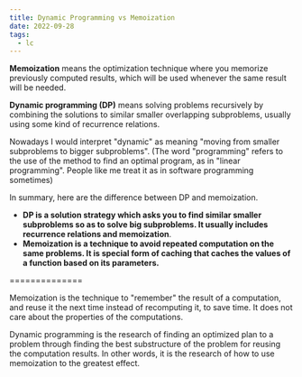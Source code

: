 ```yaml
---
title: Dynamic Programming vs Memoization
date: 2022-09-28
tags:
  - lc
---
```

**Memoization** means the optimization technique where you memorize previously computed results, which will be used whenever the same result will be needed.

**Dynamic programming (DP)** means solving problems recursively by combining the solutions to similar smaller overlapping subproblems, usually using some kind of recurrence relations.

Nowadays I would interpret "dynamic" as meaning "moving from smaller subproblems to bigger subproblems". (The word "programming" refers to the use of the method to find an optimal program, as in "linear programming". People like me treat it as in software programming sometimes)

In summary, here are the difference between DP and memoization.

* **DP is a solution strategy which asks you to find similar smaller subproblems so as to solve big subproblems. It usually includes recurrence relations and memoization**.
* **Memoization is a technique to avoid repeated computation on the same problems. It is special form of caching that caches the values of a function based on its parameters.**

\==============

Memoization is the technique to "remember" the result of a computation, and reuse it the next time instead of recomputing it, to save time. It does not care about the properties of the computations.

Dynamic programming is the research of finding an optimized plan to a problem through finding the best substructure of the problem for reusing the computation results. In other words, it is the research of how to use memoization to the greatest effect.
